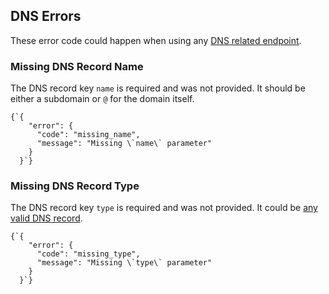 
## DNS Errors

These error code could happen when using any [DNS related endpoint](#endpoints/dns).

### Missing DNS Record Name
The DNS record key `name` is required and was not provided. It should be either a subdomain or `@` for the domain itself.

<Example>
  <Code>{`{
    "error": {
      "code": "missing_name",
      "message": "Missing \`name\` parameter"
    }
  }`}</Code>
</Example>

### Missing DNS Record Type
The DNS record key `type` is required and was not provided. It could be [any valid DNS record](https://en.wikipedia.org/wiki/List_of_DNS_record_types).

<Example>
  <Code>{`{
    "error": {
      "code": "missing_type",
      "message": "Missing \`type\` parameter"
    }
  }`}</Code>
</Example>

